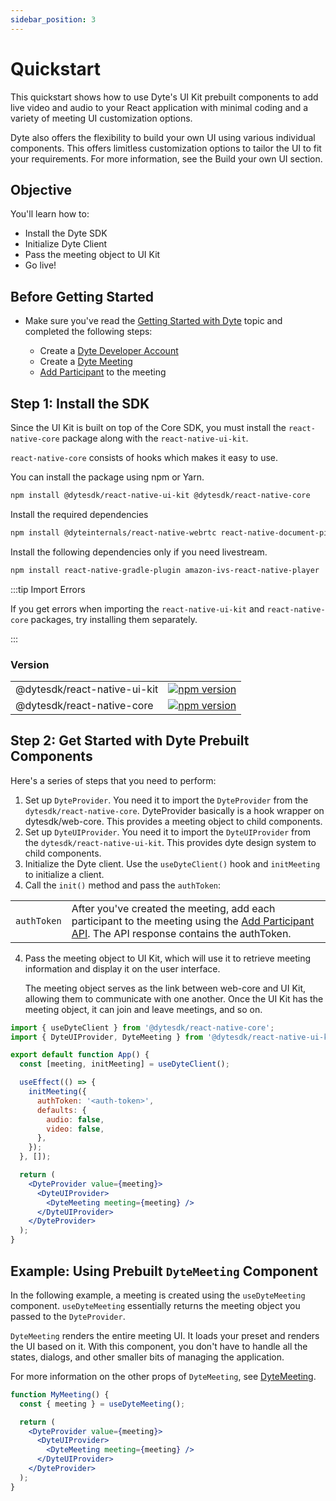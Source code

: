 ```yaml
---
sidebar_position: 3
---
```


# Quickstart

This quickstart shows how to use Dyte's UI Kit prebuilt components to add live
video and audio to your React application with minimal coding and a variety of
meeting UI customization options.

Dyte also offers the flexibility to build your own UI using various individual
components. This offers limitless customization options to tailor the UI to fit
your requirements. For more information, see the Build your own UI section.

## Objective

You'll learn how to:

- Install the Dyte SDK
- Initialize Dyte Client
- Pass the meeting object to UI Kit
- Go live!

## Before Getting Started

- Make sure you've read the [Getting Started with Dyte](/getting-started) topic
  and completed the following steps:

  - Create a [Dyte Developer Account](https://dev.dyte.io/)
  - Create a [Dyte Meeting](/api/?v=v2#/operations/create_meeting)
  - [Add Participant](/api/?v=v2#/operations/add_participant) to the meeting

## Step 1: Install the SDK

Since the UI Kit is built on top of the Core SDK, you must install the
`react-native-core` package along with the `react-native-ui-kit`.

`react-native-core` consists of hooks which makes it easy to use.

You can install the package using npm or Yarn.

```bash npm2yarn
npm install @dytesdk/react-native-ui-kit @dytesdk/react-native-core
```

Install the required dependencies

```bash npm2yarn
npm install @dyteinternals/react-native-webrtc react-native-document-picker react-native-file-viewer react-native-fs react-native-safe-area-context react-native-sound-player react-native-svg react-native-webview
```

Install the following dependencies only if you need livestream.

```bash npm2yarn
npm install react-native-gradle-plugin amazon-ivs-react-native-player
```

:::tip Import Errors

If you get errors when importing the `react-native-ui-kit` and `react-native-core`
packages, try installing them separately.

:::

### Version

|                              |                                                                                                                                        |
| ---------------------------- | -------------------------------------------------------------------------------------------------------------------------------------- |
| @dytesdk/react-native-ui-kit | [![npm version](https://badge.fury.io/js/@dytesdk%2Freact-native-ui-kit.svg)](https://badge.fury.io/js/@dytesdk%2Freact-native-ui-kit) |
| @dytesdk/react-native-core   | [![npm version](https://badge.fury.io/js/@dytesdk%2Freact-native-core.svg)](https://badge.fury.io/js/@dytesdk%2Freact-native-core)     |

## Step 2: Get Started with Dyte Prebuilt Components

Here's a series of steps that you need to perform:

1. Set up `DyteProvider`. You need it to import the `DyteProvider` from the
   `dytesdk/react-native-core`. DyteProvider basically is a hook wrapper on
   dytesdk/web-core. This provides a meeting object to child components.
2. Set up `DyteUIProvider`. You need it to import the `DyteUIProvider` from the
   `dytesdk/react-native-ui-kit`. This provides dyte design system to child components.
3. Initialize the Dyte client. Use the `useDyteClient()` hook and `initMeeting`
   to initialize a client.
4. Call the `init()` method and pass the `authToken`:

|             |                                                                                                                                                                                   |
| ----------- | --------------------------------------------------------------------------------------------------------------------------------------------------------------------------------- |
| `authToken` | After you've created the meeting, add each participant to the meeting using the [Add Participant API](/api#/operations/add_participant). The API response contains the authToken. |

4. Pass the meeting object to UI Kit, which will use it to retrieve meeting
   information and display it on the user interface.

   The meeting object serves as the link between web-core and UI Kit, allowing
   them to communicate with one another. Once the UI Kit has the meeting object,
   it can join and leave meetings, and so on.

```jsx
import { useDyteClient } from '@dytesdk/react-native-core';
import { DyteUIProvider, DyteMeeting } from '@dytesdk/react-native-ui-kit';

export default function App() {
  const [meeting, initMeeting] = useDyteClient();

  useEffect(() => {
    initMeeting({
      authToken: '<auth-token>',
      defaults: {
        audio: false,
        video: false,
      },
    });
  }, []);

  return (
    <DyteProvider value={meeting}>
      <DyteUIProvider>
        <DyteMeeting meeting={meeting} />
      </DyteUIProvider>
    </DyteProvider>
  );
}
```

## Example: Using Prebuilt `DyteMeeting` Component

In the following example, a meeting is created using the `useDyteMeeting`
component. `useDyteMeeting` essentially returns the meeting object you passed to
the `DyteProvider`.

`DyteMeeting` renders the entire meeting UI. It loads your preset and renders
the UI based on it. With this component, you don't have to handle all the
states, dialogs, and other smaller bits of managing the application.

For more information on the other props of `DyteMeeting`, see
[DyteMeeting](/react-native/components/dyte-meeting).

```jsx
function MyMeeting() {
  const { meeting } = useDyteMeeting();

  return (
    <DyteProvider value={meeting}>
      <DyteUIProvider>
        <DyteMeeting meeting={meeting} />
      </DyteUIProvider>
    </DyteProvider>
  );
}
```
